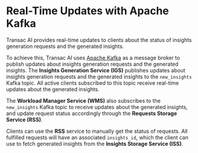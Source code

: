 # Real-Time Updates with Apache Kafka

Transac AI provides real-time updates to clients about the status of insights generation requests and the generated insights.

To achieve this, Transac AI uses [Apache Kafka](https://kafka.apache.org/) as a message broker to publish updates about insights generation requests and the generated insights. The **Insights Generation Service (IGS)** publishes updates about insights generation requests and the generated insights to the `new_insights` Kafka topic. All active clients subscribed to this topic receive real-time updates about the generated insights.

The **Workload Manager Service (WMS)** also subscribes to the `new_insights` Kafka topic to receive updates about the generated insights, and update request status accordingly through the **Requests Storage Service (RSS)**.

Clients can use the **RSS** service to manually get the status of requests. All fulfilled requests will have an associated `insights_id`, which the client can use to fetch generated insights from the **Insights Storage Service (ISS)**.
